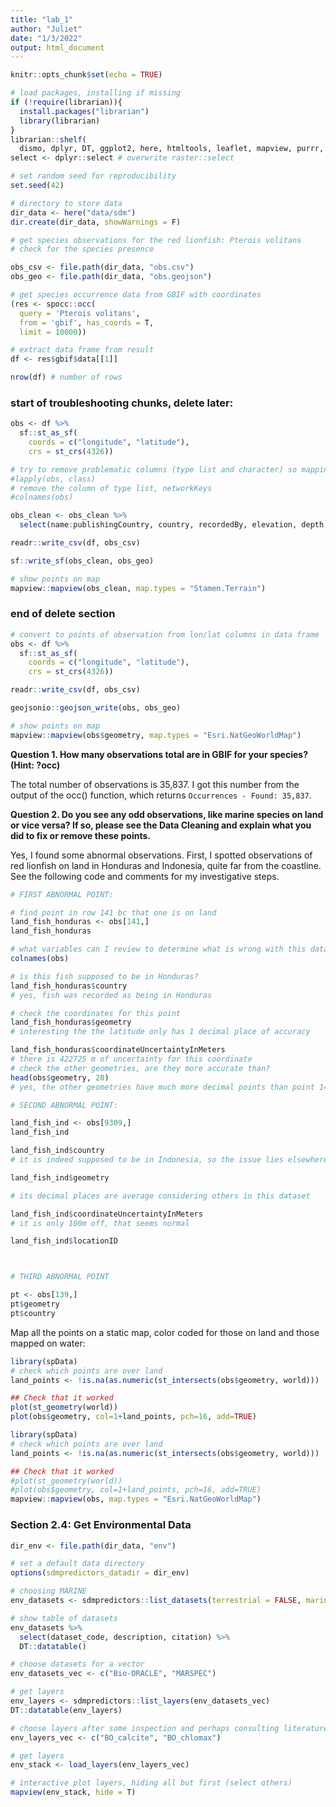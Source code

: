 ```yaml
---
title: "lab_1"
author: "Juliet"
date: "1/3/2022"
output: html_document
---
```


```r
knitr::opts_chunk$set(echo = TRUE)
```

```r
# load packages, installing if missing
if (!require(librarian)){
  install.packages("librarian")
  library(librarian)
}
librarian::shelf(
  dismo, dplyr, DT, ggplot2, here, htmltools, leaflet, mapview, purrr, raster, readr, rgbif, rgdal, rJava, sdmpredictors, sf, spocc, tidyr)
select <- dplyr::select # overwrite raster::select

# set random seed for reproducibility
set.seed(42)

# directory to store data
dir_data <- here("data/sdm")
dir.create(dir_data, showWarnings = F)
```

```r
# get species observations for the red lionfish: Pterois volitans
# check for the species presence 

obs_csv <- file.path(dir_data, "obs.csv")
obs_geo <- file.path(dir_data, "obs.geojson")

# get species occurrence data from GBIF with coordinates
(res <- spocc::occ(
  query = 'Pterois volitans', 
  from = 'gbif', has_coords = T,
  limit = 10000))
```

```r
# extract data frame from result
df <- res$gbif$data[[1]] 

nrow(df) # number of rows
```



### start of troubleshooting chunks, delete later:

```r
obs <- df %>% 
  sf::st_as_sf(
    coords = c("longitude", "latitude"),
    crs = st_crs(4326))
```


```r
# try to remove problematic columns (type list and character) so mapping works
#lapply(obs, class)
# remove the column of type list, networkKeys
#colnames(obs)

obs_clean <- obs_clean %>% 
  select(name:publishingCountry, country, recordedBy, elevation, depth, coordinatePrecision, geometry)
```

```r
readr::write_csv(df, obs_csv)
```

```r
sf::write_sf(obs_clean, obs_geo)
```

```r
# show points on map
mapview::mapview(obs_clean, map.types = "Stamen.Terrain")
```

### end of delete section





```r
# convert to points of observation from lon/lat columns in data frame
obs <- df %>% 
  sf::st_as_sf(
    coords = c("longitude", "latitude"),
    crs = st_crs(4326))
```

```r
readr::write_csv(df, obs_csv)
```

```r
geojsonio::geojson_write(obs, obs_geo)
```

```r
# show points on map
mapview::mapview(obs$geometry, map.types = "Esri.NatGeoWorldMap")
```

**Question 1. How many observations total are in GBIF for your species? (Hint: ?occ)**

The total number of observations is 35,837. I got this number from the output of the occ() function, which returns `Occurrences - Found: 35,837`.


**Question 2. Do you see any odd observations, like marine species on land or vice versa? If so, please see the Data Cleaning and explain what you did to fix or remove these points.**

Yes, I found some abnormal observations. First, I spotted observations of red lionfish on land in Honduras and Indonesia, quite far from the coastline. See the following code and comments for my investigative steps.

```r
# FIRST ABNORMAL POINT:

# find point in row 141 bc that one is on land
land_fish_honduras <- obs[141,]
land_fish_honduras

# what variables can I review to determine what is wrong with this data?
colnames(obs)

# is this fish supposed to be in Honduras?
land_fish_honduras$country
# yes, fish was recorded as being in Honduras

# check the coordinates for this point
land_fish_honduras$geometry
# interesting the the latitude only has 1 decimal place of accuracy 

land_fish_honduras$coordinateUncertaintyInMeters
# there is 422725 m of uncertainty for this coordinate
# check the other geometries, are they more accurate than?
head(obs$geometry, 20)
# yes, the other geometries have much more decimal points than point 141, so this point is indeed supposed to be in honduras it is just less acurate

# SECOND ABNORMAL POINT:

land_fish_ind <- obs[9309,]
land_fish_ind

land_fish_ind$country
# it is indeed supposed to be in Indonesia, so the issue lies elsewhere

land_fish_ind$geometry

# its decimal places are average considering others in this dataset

land_fish_ind$coordinateUncertaintyInMeters
# it is only 100m off, that seems normal

land_fish_ind$locationID



# THIRD ABNORMAL POINT

pt <- obs[139,]
pt$geometry
pt$country
```

Map all the points on a static map, color coded for those on land and those mapped on water:

```r
library(spData)
# check which points are over land
land_points <- !is.na(as.numeric(st_intersects(obs$geometry, world)))

## Check that it worked
plot(st_geometry(world))
plot(obs$geometry, col=1+land_points, pch=16, add=TRUE)
```

```r
library(spData)
# check which points are over land
land_points <- !is.na(as.numeric(st_intersects(obs$geometry, world)))

## Check that it worked
#plot(st_geometry(world))
#plot(obs$geometry, col=1+land_points, pch=16, add=TRUE)
mapview::mapview(obs, map.types = "Esri.NatGeoWorldMap")
```

### Section 2.4: Get Environmental Data

```r
dir_env <- file.path(dir_data, "env")

# set a default data directory
options(sdmpredictors_datadir = dir_env)

# choosing MARINE
env_datasets <- sdmpredictors::list_datasets(terrestrial = FALSE, marine = TRUE)

# show table of datasets
env_datasets %>% 
  select(dataset_code, description, citation) %>% 
  DT::datatable()
```

```r
# choose datasets for a vector
env_datasets_vec <- c("Bio-ORACLE", "MARSPEC")

# get layers
env_layers <- sdmpredictors::list_layers(env_datasets_vec)
DT::datatable(env_layers)
```

```r
# choose layers after some inspection and perhaps consulting literature
env_layers_vec <- c("BO_calcite", "BO_chlomax")

# get layers
env_stack <- load_layers(env_layers_vec)

# interactive plot layers, hiding all but first (select others)
mapview(env_stack, hide = T)
```



